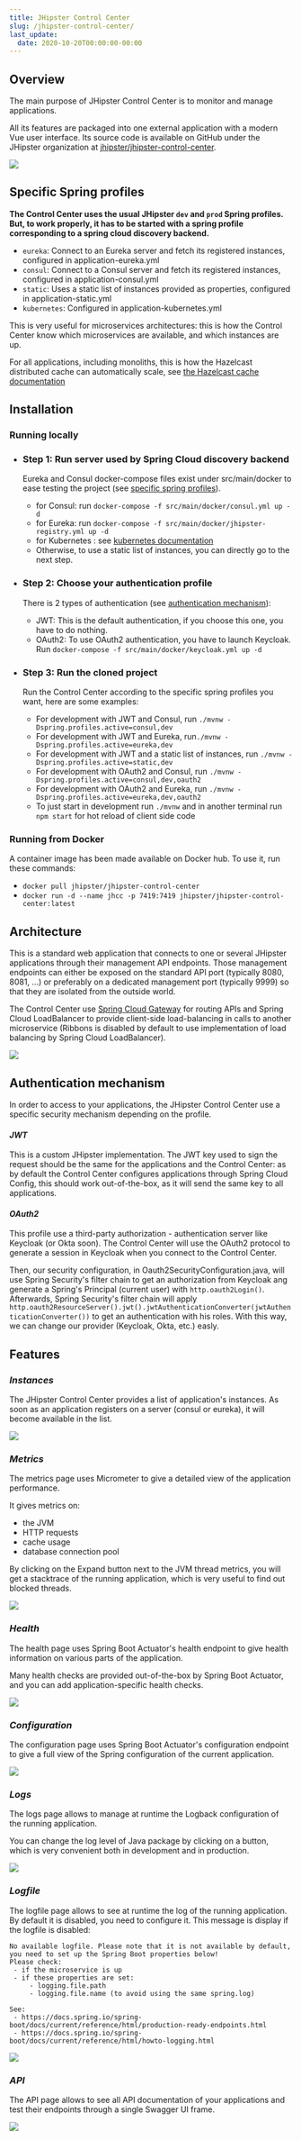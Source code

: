 ```yaml
---
title: JHipster Control Center
slug: /jhipster-control-center/
last_update:
  date: 2020-10-20T00:00:00-00:00
---
```


## Overview

The main purpose of JHipster Control Center is to monitor and manage applications.

All its features are packaged into one external application with a modern Vue user interface. Its source code is available on GitHub under the JHipster organization at [jhipster/jhipster-control-center](https://github.com/jhipster/jhipster-control-center).

![](/images/jhipster-control-center-animation.gif)


## Specific Spring profiles

**The Control Center uses the usual JHipster `dev` and `prod` Spring profiles. But, to work properly, it has to be started with a spring profile corresponding to a spring cloud discovery backend.**

- `eureka`: Connect to an Eureka server and fetch its registered instances, configured in application-eureka.yml
- `consul`: Connect to a Consul server and fetch its registered instances, configured in application-consul.yml
- `static`: Uses a static list of instances provided as properties, configured in application-static.yml
- `kubernetes`: Configured in application-kubernetes.yml

This is very useful for microservices architectures: this is how the Control Center know which microservices are available, and which instances are up.

For all applications, including monoliths, this is how the Hazelcast distributed cache can automatically scale, see [the Hazelcast cache documentation](/using-cache/)


## Installation

### Running locally

* ### Step 1: Run server used by Spring Cloud discovery backend

    Eureka and Consul docker-compose files exist under src/main/docker to ease testing the project (see [specific spring profiles](#specific-spring-profiles)).

    - for Consul: run `docker-compose -f src/main/docker/consul.yml up -d`
    - for Eureka: run `docker-compose -f src/main/docker/jhipster-registry.yml up -d`
    - for Kubernetes : see [kubernetes documentation](https://www.jhipster.tech/kubernetes/#deploying-to-kubernetes)
    - Otherwise, to use a static list of instances, you can directly go to the next step.

* ### Step 2: Choose your authentication profile

    There is 2 types of authentication (see [authentication mechanism](#authentication-mechanism)):

    - JWT: This is the default authentication, if you choose this one, you have to do nothing.
    - OAuth2: To use OAuth2 authentication, you have to launch Keycloak. Run `docker-compose -f src/main/docker/keycloak.yml up -d`
    

* ### Step 3: Run the cloned project

    Run the Control Center according to the specific spring profiles you want, here are some examples:

    - For development with JWT and Consul, run `./mvnw -Dspring.profiles.active=consul,dev`
    - For development with JWT and Eureka, run`./mvnw -Dspring.profiles.active=eureka,dev`
    - For development with JWT and a static list of instances, run `./mvnw -Dspring.profiles.active=static,dev`
    - For development with OAuth2 and Consul, run `./mvnw -Dspring.profiles.active=consul,dev,oauth2`
    - For development with OAuth2 and Eureka, run `./mvnw -Dspring.profiles.active=eureka,dev,oauth2`
    - To just start in development run `./mvnw` and in another terminal run `npm start` for hot reload of client side code

### Running from Docker

A container image has been made available on Docker hub. To use it, run these commands:

- `docker pull jhipster/jhipster-control-center`
- `docker run -d --name jhcc -p 7419:7419 jhipster/jhipster-control-center:latest`


## Architecture

This is a standard web application that connects to one or several JHipster applications through their management API endpoints. Those management endpoints can either be exposed on the standard API port (typically 8080, 8081, ...) or preferably on a dedicated management port (typically 9999) so that they are isolated from the outside world.

The Control Center use [Spring Cloud Gateway](https://docs.spring.io/spring-cloud-gateway/docs/current/reference/html/) for routing APIs and Spring Cloud LoadBalancer to provide client-side load-balancing in calls to another microservice (Ribbons is disabled by default to use implementation of load balancing by Spring Cloud LoadBalancer).

![](/images/jhipster-control-center-architecture.png)


## Authentication mechanism

In order to access to your applications, the JHipster Control Center use a specific security mechanism depending on the profile.

#### ***JWT***
This is a custom JHipster implementation. The JWT key used to sign the request should be the same for the applications and the Control Center: as by default the Control Center configures applications through Spring Cloud Config, this should work out-of-the-box, as it will send the same key to all applications.

#### ***OAuth2***
This profile use a third-party authorization - authentication server like Keycloak (or Okta soon). The Control Center will use the OAuth2 protocol to generate a session in Keycloak when you connect to the Control Center. 

Then, our security configuration, in Oauth2SecurityConfiguration.java, will use Spring Security's filter chain to get an authorization from Keycloak ang generate a Spring's Principal (current user) with `http.oauth2Login()`. Afterwards, Spring Security's filter chain will apply `http.oauth2ResourceServer().jwt().jwtAuthenticationConverter(jwtAuthenticationConverter())` to get an authentication with his roles. With this way, we can change our provider (Keycloak, Okta, etc.) easly.


## Features

### ***Instances***

The JHipster Control Center provides a list of application's instances. As soon as an application registers on a server (consul or eureka), it will become available in the list.

![](/images/jhipster-control-center-instances.png)

### ***Metrics***

The metrics page uses Micrometer to give a detailed view of the application performance.

It gives metrics on:

- the JVM
- HTTP requests
- cache usage
- database connection pool

By clicking on the Expand button next to the JVM thread metrics, you will get a stacktrace of the running application, which is very useful to find out blocked threads.

![](/images/jhipster-control-center-metrics.png)

### ***Health***

The health page uses Spring Boot Actuator's health endpoint to give health information on various parts of the application. 

Many health checks are provided out-of-the-box by Spring Boot Actuator, and you can add application-specific health checks.

![](/images/jhipster-control-center-health.png)

### ***Configuration***

The configuration page uses Spring Boot Actuator's configuration endpoint to give a full view of the Spring configuration of the current application.

![](/images/jhipster-control-center-configuration.png)

### ***Logs***

The logs page allows to manage at runtime the Logback configuration of the running application. 

You can change the log level of Java package by clicking on a button, which is very convenient both in development and in production.

![](/images/jhipster-control-center-logs.png)

### ***Logfile***

The logfile page allows to see at runtime the log of the running application. By default it is disabled, you need to configure it. This message is display if the logfile is disabled:

```
No available logfile. Please note that it is not available by default, you need to set up the Spring Boot properties below! 
Please check:
 - if the microservice is up
 - if these properties are set: 
     - logging.file.path
     - logging.file.name (to avoid using the same spring.log)

See:
 - https://docs.spring.io/spring-boot/docs/current/reference/html/production-ready-endpoints.html
 - https://docs.spring.io/spring-boot/docs/current/reference/html/howto-logging.html
```

![](/images/jhipster-control-center-logfile.png)

### ***API***

The API page allows to see all API documentation of your applications and test their endpoints through a single Swagger UI frame.

![](/images/jhipster-control-center-api.png)

